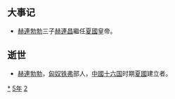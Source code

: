 {{yearTOC|425|北魏'''[[始光|始光]]二年'''；北凉'''[[玄始|玄始]]十四年'''；北燕'''[[太平_(冯跋)|太平]]十七年'''；夏國'''[[真興|真興]]七年'''，'''[[承光_(赫连昌)|承光]]元年'''；西秦'''[[建弘|建弘]]六年'''；南朝宋'''[[元嘉_(南朝宋文帝)|元嘉]]二年'''}}

== 大事记 ==
*[[赫連勃勃|赫連勃勃]]三子[[赫連昌|赫連昌]]繼任[[夏_(十六国)|夏國]]皇帝。

== 逝世 ==
{{Wikisource year mention}}
*[[赫連勃勃|赫連勃勃]]，[[匈奴|匈奴]][[铁弗|铁弗]]部人，[[中國|中國]][[十六国|十六国]]时期[[北夏_(十六国)|夏國]]建立者。

[[Category:425年|*]]
[[Category:420年代|5年]]
[[Category:5世纪各年|2]]